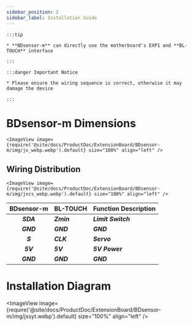 ```yaml
---
sidebar_position: 2
sidebar_label: Installation Guide
---
```




    :::tip

    * **BDsensor-m** can directly use the motherboard's EXP1 and **BL-TOUCH** interface

    :::

    :::danger Important Notice

    * Please ensure the wiring sequence is correct, otherwise it may damage the device

    :::

# BDsensor-m Dimensions


    <ImageView image={require('@site/docs/ProductDoc/ExtensionBoard/BDsensor-m/img/jx_webp.webp').default} size="100%" align="left" />

## Wiring Distribution

    <ImageView image={require('@site/docs/ProductDoc/ExtensionBoard/BDsensor-m/img/jxcs_webp.webp').default} size="100%" align="left" />

|      BDsensor-m    |  BL-TOUCH  |  Function Description |
| :---------------: | :--------- |:--------- |
|    ***SDA***    | ***Zmin*** | ***Limit Switch***  |
|    ***GND***    | ***GND***  | ***GND*** |
|    ***S***      | ***CLK***  | ***Servo***  |
|    ***5V***     | ***5V***   | ***5V Power***  |
|    ***GND***    | ***GND***  | ***GND***  |

# Installation Diagram

<ImageView image={require('@site/docs/ProductDoc/ExtensionBoard/BDsensor-m/img/jxsyt.webp').default} size="100%" align="left" />